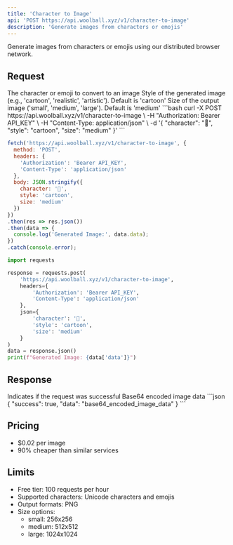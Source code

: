 ```yaml
---
title: 'Character to Image'
api: 'POST https://api.woolball.xyz/v1/character-to-image'
description: 'Generate images from characters or emojis'
---
```


Generate images from characters or emojis using our distributed browser network.

## Request

<ParamField body="character" type="string" required>
  The character or emoji to convert to an image
</ParamField>

<ParamField body="style" type="string">
  Style of the generated image (e.g., 'cartoon', 'realistic', 'artistic'). Default is 'cartoon'
</ParamField>

<ParamField body="size" type="string">
  Size of the output image ('small', 'medium', 'large'). Default is 'medium'
</ParamField>

<RequestExample>
```bash
curl -X POST https://api.woolball.xyz/v1/character-to-image \
  -H "Authorization: Bearer API_KEY" \
  -H "Content-Type: application/json" \
  -d '{
    "character": "🐶",
    "style": "cartoon",
    "size": "medium"
  }'
```

```javascript
fetch('https://api.woolball.xyz/v1/character-to-image', {
  method: 'POST',
  headers: {
    'Authorization': 'Bearer API_KEY',
    'Content-Type': 'application/json'
  },
  body: JSON.stringify({
    character: '🐶',
    style: 'cartoon',
    size: 'medium'
  })
})
.then(res => res.json())
.then(data => {
  console.log('Generated Image:', data.data);
})
.catch(console.error);
```

```python
import requests

response = requests.post(
    'https://api.woolball.xyz/v1/character-to-image',
    headers={
        'Authorization': 'Bearer API_KEY',
        'Content-Type': 'application/json'
    },
    json={
        'character': '🐶',
        'style': 'cartoon',
        'size': 'medium'
    }
)
data = response.json()
print(f"Generated Image: {data['data']}")
```
</RequestExample>

## Response

<ResponseField name="success" type="boolean">
  Indicates if the request was successful
</ResponseField>

<ResponseField name="data" type="string">
  Base64 encoded image data
</ResponseField>

<ResponseExample>
```json
{
  "success": true,
  "data": "base64_encoded_image_data"
}
```
</ResponseExample>

## Pricing

- $0.02 per image
- 90% cheaper than similar services

## Limits

- Free tier: 100 requests per hour
- Supported characters: Unicode characters and emojis
- Output formats: PNG
- Size options:
  - small: 256x256
  - medium: 512x512
  - large: 1024x1024

